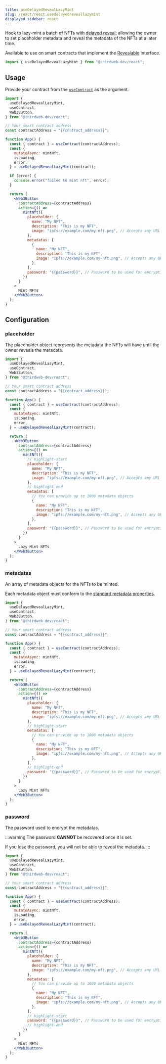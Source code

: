 ```yaml
---
title: useDelayedRevealLazyMint
slug: /react/react.usedelayedreveallazymint
displayed_sidebar: react
---
```



Hook to lazy-mint a batch of NFTs with [delayed reveal](https://portal.thirdweb.com/sdk/advanced-features/delayed-reveal);
allowing the owner to set placeholder metadata and reveal the metadata of the NFTs at a later time.

Available to use on smart contracts that implement the [Revealable](/contractkit/interfaces/erc721revealable)
interface.

```jsx
import { useDelayedRevealLazyMint } from "@thirdweb-dev/react";
```

## Usage

Provide your contract from the [`useContract`](/react/hooks/usecontract) as the argument.

```jsx
import {
  useDelayedRevealLazyMint,
  useContract,
  Web3Button,
} from "@thirdweb-dev/react";

// Your smart contract address
const contractAddress = "{{contract_address}}";

function App() {
  const { contract } = useContract(contractAddress);
  const {
    mutateAsync: mintNft,
    isLoading,
    error,
  } = useDelayedRevealLazyMint(contract);

  if (error) {
    console.error("failed to mint nft", error);
  }

  return (
    <Web3Button
      contractAddress={contractAddress}
      action={() =>
        mintNft({
          placeholder: {
            name: "My NFT",
            description: "This is my NFT",
            image: "ipfs://example.com/my-nft.png", // Accepts any URL or File type
          },
          metadatas: [
            {
              name: "My NFT",
              description: "This is my NFT",
              image: "ipfs://example.com/my-nft.png", // Accepts any URL or File type
            },
          ],
          password: "{{password}}", // Password to be used for encryption
        })
      }
    >
      Mint NFTs
    </Web3Button>
  );
}
```

## Configuration

### placeholder

The placeholder object represents the metadata the NFTs will have until the owner reveals the metadata.

```jsx
import {
  useDelayedRevealLazyMint,
  useContract,
  Web3Button,
} from "@thirdweb-dev/react";

// Your smart contract address
const contractAddress = "{{contract_address}}";

function App() {
  const { contract } = useContract(contractAddress);
  const {
    mutateAsync: mintNft,
    isLoading,
    error,
  } = useDelayedRevealLazyMint(contract);

  return (
    <Web3Button
      contractAddress={contractAddress}
      action={() =>
        mintNft({
          // highlight-start
          placeholder: {
            name: "My NFT",
            description: "This is my NFT",
            image: "ipfs://example.com/my-nft.png", // Accepts any URL or File type
          },
          // highlight-end
          metadatas: [
            // You can provide up to 1000 metadata objects
            {
              name: "My NFT",
              description: "This is my NFT",
              image: "ipfs://example.com/my-nft.png", // Accepts any URL or File type
            },
          ],
          password: "{{password}}", // Password to be used for encryption
        })
      }
    >
      Lazy Mint NFTs
    </Web3Button>
  );
}
```

### metadatas

An array of metadata objects for the NFTs to be minted.

Each metadata object must conform to the [standard metadata properties](https://docs.opensea.io/docs/metadata-standards).

```jsx
import {
  useDelayedRevealLazyMint,
  useContract,
  Web3Button,
} from "@thirdweb-dev/react";

// Your smart contract address
const contractAddress = "{{contract_address}}";

function App() {
  const { contract } = useContract(contractAddress);
  const {
    mutateAsync: mintNft,
    isLoading,
    error,
  } = useDelayedRevealLazyMint(contract);

  return (
    <Web3Button
      contractAddress={contractAddress}
      action={() =>
        mintNft({
          placeholder: {
            name: "My NFT",
            description: "This is my NFT",
            image: "ipfs://example.com/my-nft.png", // Accepts any URL or File type
          },
          // highlight-start
          metadatas: [
            // You can provide up to 1000 metadata objects
            {
              name: "My NFT",
              description: "This is my NFT",
              image: "ipfs://example.com/my-nft.png", // Accepts any URL or File type
            },
          ],
          // highlight-end
          password: "{{password}}", // Password to be used for encryption
        })
      }
    >
      Lazy Mint NFTs
    </Web3Button>
  );
}
```

### password

The password used to encrypt the metadatas.

:::warning
The password **CANNOT** be recovered once it is set.

If you lose the password, you will not be able to reveal the metadata.
:::

```jsx
import {
  useDelayedRevealLazyMint,
  useContract,
  Web3Button,
} from "@thirdweb-dev/react";

// Your smart contract address
const contractAddress = "{{contract_address}}";

function App() {
  const { contract } = useContract(contractAddress);
  const {
    mutateAsync: mintNft,
    isLoading,
    error,
  } = useDelayedRevealLazyMint(contract);

  return (
    <Web3Button
      contractAddress={contractAddress}
      action={() =>
        mintNft({
          placeholder: {
            name: "My NFT",
            description: "This is my NFT",
            image: "ipfs://example.com/my-nft.png", // Accepts any URL or File type
          },
          metadatas: [
            // You can provide up to 1000 metadata objects
            {
              name: "My NFT",
              description: "This is my NFT",
              image: "ipfs://example.com/my-nft.png", // Accepts any URL or File type
            },
          ],
          // highlight-start
          password: "{{password}}", // Password to be used for encryption
          // highlight-end
        })
      }
    >
      Mint NFTs
    </Web3Button>
  );
}
```
